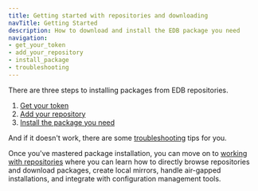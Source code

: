 ```yaml
---
title: Getting started with repositories and downloading
navTitle: Getting Started
description: How to download and install the EDB package you need
navigation:
- get_your_token
- add_your_repository
- install_package
- troubleshooting
---
```


There are three steps to installing packages from EDB repositories. 

1. [Get your token](get_your_token)
2. [Add your repository](add_your_repository)
3. [Install the package you need](install_package)

And if it doesn't work, there are some [troubleshooting](troubleshooting) tips for you.

Once you've mastered package installation, you can move on to [working with repositories](../working_with_repos) where you can learn how to directly browse repositories and download packages, create local mirrors, handle air-gapped installations, and integrate with configuration management tools. 

